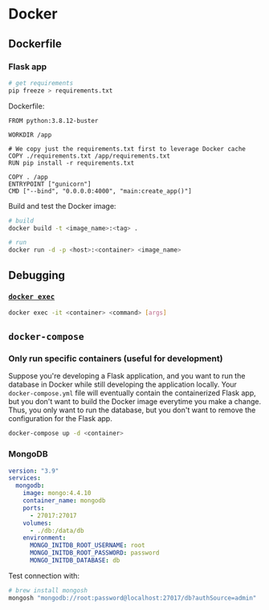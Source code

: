 # Docker

## Dockerfile

### Flask app
```bash
# get requirements
pip freeze > requirements.txt
```

Dockerfile:

```docker
FROM python:3.8.12-buster

WORKDIR /app

# We copy just the requirements.txt first to leverage Docker cache
COPY ./requirements.txt /app/requirements.txt
RUN pip install -r requirements.txt

COPY . /app
ENTRYPOINT ["gunicorn"]
CMD ["--bind", "0.0.0.0:4000", "main:create_app()"]
```

Build and test the Docker image:

```bash
# build
docker build -t <image_name>:<tag> .

# run
docker run -d -p <host>:<container> <image_name>
```

## Debugging

### [`docker exec`](https://docs.docker.com/engine/reference/commandline/exec/)
```bash
docker exec -it <container> <command> [args]
```

## `docker-compose`

### Only run specific containers (useful for development)
Suppose you're developing a Flask application, and you want to run the database in Docker while still developing the application locally. Your `docker-compose.yml` file will eventually contain the containerized Flask app, but you don't want to build the Docker image everytime you make a change. Thus, you only want to run the database, but you don't want to remove the configuration for the Flask app.

```bash
docker-compose up -d <container>
```

### MongoDB
```yaml
version: "3.9"
services:
  mongodb:
    image: mongo:4.4.10
    container_name: mongodb
    ports:
      - 27017:27017
    volumes:
      - ./db:/data/db
    environment:
      MONGO_INITDB_ROOT_USERNAME: root
      MONGO_INITDB_ROOT_PASSWORD: password
      MONGO_INITDB_DATABASE: db
```

Test connection with:

```bash
# brew install mongosh
mongosh "mongodb://root:password@localhost:27017/db?authSource=admin"
```